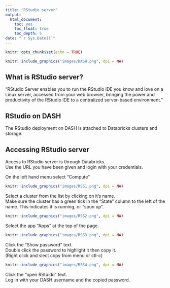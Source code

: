 ```yaml
---
title: "RStudio server"
output:
  html_document:
    toc: yes
    toc_float: true
    toc_depth: 5
date: "`r Sys.Date()`"
---
```


```r
knitr::opts_chunk$set(echo = TRUE)
```

```r
knitr::include_graphics("images/DASH.png", dpi = NA)
```


## What is RStudio server?

"RStudio Server enables you to run the RStudio IDE you know and love on a Linux server, accessed from your web browser, bringing the power and productivity of the RStudio IDE to a centralized server-based environment."

## RStudio on DASH

The RStudio deployment on DASH is attached to Databricks clusters and storage.

## Accessing RStudio server

Access to RStudio server is through Databricks.  
Use the URL you have been given and login with your credentials.  

On the left hand menu select "Compute"

```r
knitr::include_graphics("images/RSS1.png", dpi = NA)
```

Select a cluster from the list by clicking on it's name.  
Make sure the cluster has a green tick in the "State" column to the left of the name. This indicates it is running, or "spun up". 

```r
knitr::include_graphics("images/RSS2.png", dpi = NA)
```

Select the app "Apps" at the top of the page. 


```r
knitr::include_graphics("images/RSS3.png", dpi = NA)
```

Click the "Show password" text.  
Double click the password to highlight it then copy it.  
(Right click and slect copy from menu or ctl-c)


```r
knitr::include_graphics("images/RSS4.png", dpi = NA)
```

Click the "open RStuido" text.  
Log in with your DASH username and the copied password.  


